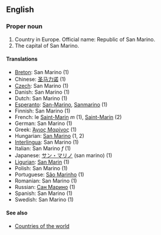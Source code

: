 ==English==
===Proper noun===

#Country in Europe. Official name: Republic of San Marino.
#The capital of San Marino.

====Translations====
*[[Breton]]: San Marino (1)
*Chinese: [[圣马力诺]] (1)
*[[Czech]]: San Marino (1)
*Danish: San Marino (1)
*Dutch: San Marino (1)
*[[Esperanto]]: [[San-Marino]], [[Sanmarino]] (1)
*Finnish: San Marino (1)
*French: le [[Saint-Marin]] ''m'' (1), [[Saint-Marin]] (2)
*German: San Marino (1)
*Greek: [[Άγιος Μαρίνος]] (1)
*Hungarian: [[San Marino]] (1, 2)
*[[Interlingua]]: San Marino (1)
*Italian: San Marino ''f'' (1)
*Japanese: [[サン・マリノ]] (san marino) (1)
*[[Ligurian]]: [[San Marin]] (1)
*Polish: San Marino (1)
*Portuguese: [[São Marinho]] (1)
*Romanian: San Marino (1)
*Russian: [[Сан Марино]] (1)
*Spanish: San Marino (1)
*Swedish: San Marino (1)

====See also====
*[[Countries of the world]]